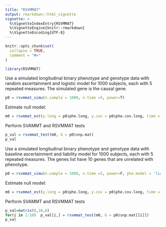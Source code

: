 ```yaml
---
title: "RSVMMAT"
output: rmarkdown::html_vignette
vignette: >
  %\VignetteIndexEntry{RSVMMAT}
  %\VignetteEngine{knitr::rmarkdown}
  %\VignetteEncoding{UTF-8}
---
```


```r
knitr::opts_chunk$set(
  collapse = TRUE,
  comment = "#>"
)
```

```r
library(RSVMMAT)
```

Use a simulated longitudinal binary phenotype and genotype data with random ascertainment and logistic model for 1000 subjects, each with 5 repeated measures. The simulated gene is the causal gene.
```r
p0 = rsvmmat_simu(n.sample = 1000, n.time =5, power=T)
```


Estimate null model:
```r
m0 = rsvmmat_est(y.long = p0$phe.long, y.cov = p0$phe.cov.long, time = p0$phe.time,phe.model=p0$phe.model)
```

Perform SVAMMT and RSVMMAT tests
```r
p_val = rsvmmat_test(m0, G = p0$snp.mat)
p_val
```


Use a simulated longitudinal binary phenotype and genotype data with baseline ascertainment and liability model for 1000 subjects, each with 5 repeated measures. The genes list have 10 genes that are unrelated with phenotype.
```r
p0 = rsvmmat_simu(n.sample = 1000, n.time =5, power=F, phe.model = 'liability', oversampling = "baseline")
```


Estimate null model:
```r
m0 = rsvmmat_est(y.long = p0$phe.long, y.cov = p0$phe.cov.long, time = p0$phe.time,phe.model=p0$phe.model)
```

Perform SVAMMT and RSVMMAT tests
```r
p_val=matrix(0,10,6)
for(i in 1:10)  p_val[i,] = rsvmmat_test(m0, G = p0$snp.mat[[i]])
p_val
```